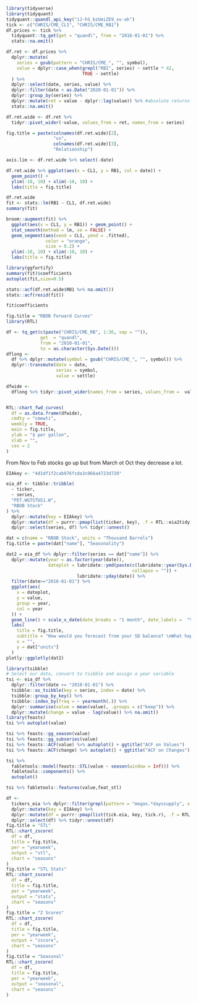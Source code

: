 ```r
library(tidyverse)
library(tidyquant)
tidyquant::quandl_api_key("iJ-hS_bzUmiZE9_xv-ah")
tick <- c("CHRIS/CME_CL1", "CHRIS/CME_RB1")
df.prices <- tick %>%
  tidyquant::tq_get(get = "quandl", from = "2016-01-01") %>%
  stats::na.omit()

df.ret <- df.prices %>%
  dplyr::mutate(
    series = gsub(pattern = "CHRIS/CME_", "", symbol),
    value = dplyr::case_when(grepl("RB1", series) ~ settle * 42,
                             TRUE ~ settle)
  ) %>%
  dplyr::select(date, series, value) %>%
  dplyr::filter(date < as.Date("2020-01-01")) %>%
  dplyr::group_by(series) %>%
  dplyr::mutate(ret = value - dplyr::lag(value)) %>% #absolute returns
  stats::na.omit()

df.ret.wide <- df.ret %>%
  tidyr::pivot_wider(-value, values_from = ret, names_from = series)

fig.title = paste(colnames(df.ret.wide)[2],
                  "vs",
                  colnames(df.ret.wide)[3],
                  "Relationship")

axis.lim <- df.ret.wide %>% select(-date)

df.ret.wide %>% ggplot(aes(x = CL1, y = RB1, col = date)) + 
  geom_point() + 
  ylim(-10, 10) + xlim(-10, 10) + 
  labs(title = fig.title)

```

```r
df.ret.wide
fit <- stats::lm(RB1 ~ CL1, df.ret.wide)
summary(fit)
```

```r
broom::augment(fit) %>%
  ggplot(aes(x = CL1, y = RB1)) + geom_point() +
  stat_smooth(method = lm, se = FALSE) +
  geom_segment(aes(xend = CL1, yend = .fitted),
               color = "orange",
               size = 0.2) +
  ylim(-10, 10) + xlim(-10, 10) +
  labs(title = fig.title)
```

```r
library(ggfortify)
summary(fit)$coefficients
autoplot(fit,size=0.5)
```

```r
stats::acf(df.ret.wide$RB1 %>% na.omit())
stats::acf(resid(fit))
```

```r
fit$coefficients
```



```r
fig.title = "RBOB Forward Curves"
library(RTL)

df <- tq_get(c(paste("CHRIS/CME_RB", 1:36, sep = "")),
             get  = "quandl",
             from = "2010-01-01",
             to = as.character(Sys.Date()))
dflong <-
  df %>% dplyr::mutate(symbol = gsub("CHRIS/CME_", "", symbol)) %>%
  dplyr::transmute(date = date,
                   series = symbol,
                   value = settle)

dfwide <-
  dflong %>% tidyr::pivot_wider(names_from = series, values_from =  value)


RTL::chart_fwd_curves(
  df = as.data.frame(dfwide),
  cmdty = "cmewti",
  weekly = TRUE,
  main = fig.title,
  ylab = "$ per gallon",
  xlab = "",
  cex = 2
)
```
From Nov to Feb stocks go up but from March ot Oct they decrease a lot.
```r
EIAkey <- "4d1df1f2cab976fcda3c066a4723d720"

eia_df <- tibble::tribble(
  ~ ticker,
  ~ series,
  "PET.WGTSTUS1.W",
  "RBOB Stock"
) %>%
  dplyr::mutate(key = EIAkey) %>%
  dplyr::mutate(df = purrr::pmap(list(ticker, key), .f = RTL::eia2tidy)) %>%
  dplyr::select(series, df) %>% tidyr::unnest()

dat = c(name = "RBOB Stock", units = "Thousand Barrels")
fig.title = paste(dat["name"], "Seasonality")

dat2 = eia_df %>% dplyr::filter(series == dat["name"]) %>%
  dplyr::mutate(year = as.factor(year(date)),
                dateplot = lubridate::ymd(paste(c(lubridate::year(Sys.Date()), "01", "01"),
                                                collapse = "")) + 
                           lubridate::yday(date)) %>% 
  filter(date>="2016-01-01") %>% 
  ggplot(aes(
    x = dateplot,
    y = value,
    group = year,
    col = year
  )) +
  geom_line() + scale_x_date(date_breaks = "1 month", date_labels =  "%b") +
  labs(
    title = fig.title,
    subtitle = "How would you forecast from your SD balance? \nWhat happens to NG Futs time spreads when storage is seasonally low/high?",
    x = "",
    y = dat["units"]
  )
plotly::ggplotly(dat2)
```
```r
library(tsibble)
# Select our data, convert to tsibble and assign a year variable
tsi <- eia_df %>%
  dplyr::filter(date >= "2010-01-01") %>%
  tsibble::as_tsibble(key = series, index = date) %>%
  tsibble::group_by_key() %>%
  tsibble::index_by(freq = ~ yearmonth(.)) %>%
  dplyr::summarise(value = mean(value), .groups = c("keep")) %>%
  dplyr::mutate(change = value - lag(value)) %>% na.omit()
library(feasts)
tsi %>% autoplot(value)

tsi %>% feasts::gg_season(value)
tsi %>% feasts::gg_subseries(value)
tsi %>% feasts::ACF(value) %>% autoplot() + ggtitle("ACF on Values")
tsi %>% feasts::ACF(change) %>% autoplot() + ggtitle("ACF on Changes")

```


```r
tsi %>%
  fabletools::model(feasts::STL(value ~ season(window = Inf))) %>%
  fabletools::components() %>%
  autoplot()

tsi %>% fabletools::features(value,feat_stl)
```

```r
df <-
  tickers_eia %>% dplyr::filter(grepl(pattern = "mogas.*dayssupply", x = tick.r)) %>%
  dplyr::mutate(key = EIAkey) %>%
  dplyr::mutate(df = purrr::pmap(list(tick.eia, key, tick.r), .f = RTL::eia2tidy)) %>%
  dplyr::select(df) %>% tidyr::unnest(df)
fig.title = "STL"
RTL::chart_zscore(
  df = df,
  title = fig.title,
  per = "yearweek",
  output = "stl",
  chart = "seasons"
)
fig.title = "STL Stats"
RTL::chart_zscore(
  df = df,
  title = fig.title,
  per = "yearweek",
  output = "stats",
  chart = "seasons"
)
fig.title = "Z Scores"
RTL::chart_zscore(
  df = df,
  title = fig.title,
  per = "yearweek",
  output = "zscore",
  chart = "seasons"
)
fig.title = "Seasonal"
RTL::chart_zscore(
  df = df,
  title = fig.title,
  per = "yearweek",
  output = "seasonal",
  chart = "seasons"
)
```



















